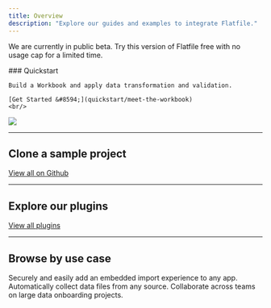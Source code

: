 ```yaml
---
title: Overview
description: "Explore our guides and examples to integrate Flatfile."
---
```


<Info>We are currently in public beta. Try this version of Flatfile free with no usage cap for a limited time.</Info>

<div className="grid sm:grid-cols-6 gap-x-4 flex" style={{alignItems: 'flex-end', marginBottom: '-3em'}}>
  <div className="col-span-3">
    ### Quickstart

    Build a Workbook and apply data transformation and validation.

    [Get Started &#8594;](quickstart/meet-the-workbook)
    <br/>
  </div>
  <div className="hidden sm:block col-span-3">
    <img src="/images/homepage.png" className="m-0"/>
  </div>
</div>

***

## Clone a sample project

<CardGroup cols={3}>
  <Card title="Something" href="/use-cases/ephemeral" icon="github" >
  </Card>
  <Card title="Something" href="/use-cases/headless" icon="github">
  </Card>
  <Card title="Something" href="/use-cases/workflows"icon="github">
  </Card>
</CardGroup>

[View all on Github](https://github.com/FlatFilers)

***

## Explore our plugins

<CardGroup cols={3}>
  <Card title="Something" href="/use-cases/ephemeral" icon="npm" >
  </Card>
  <Card title="Something" href="/use-cases/headless" icon="npm">
  </Card>
  <Card title="Something" href="/use-cases/workflows"icon="npm">
  </Card>
</CardGroup>

[View all plugins](https://plugins.flatfile.com)

***

## Browse by use case

<CardGroup cols={3}>
  <Card title="Use ephemeral storage" icon="star" href="/use-cases/ephemeral" >
    Securely and easily add an embedded import experience to any app.
  </Card>
  <Card title="Setup headless file feeds" icon="star" href="/use-cases/headless" >
    Automatically collect data files from any source.
  </Card>
  <Card title="Build custom workflows" icon="star" href="/use-cases/workflows">
    Collaborate across teams on large data onboarding projects.
  </Card>
</CardGroup>